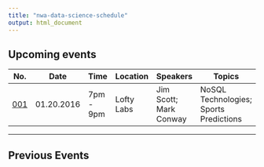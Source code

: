 ```yaml
---
title: "nwa-data-science-schedule"
output: html_document
---
```


## Upcoming events 

No. | Date | Time | Location | Speakers | Topics
--- | ---- | ---- | -------- | -------- | ------
[001](events/01.20.2016/nwadatascience-flyer-january-16.pdf) | 01.20.2016 | 7pm - 9pm | Lofty Labs | Jim Scott; Mark Conway | NoSQL Technologies; Sports Predictions

----------

## Previous Events
